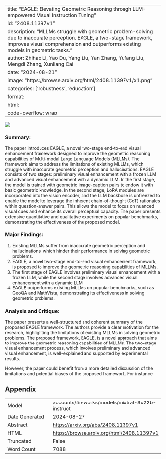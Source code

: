 
---
title: "EAGLE: Elevating Geometric Reasoning through LLM-empowered Visual Instruction Tuning"
id: "2408.11397v1"
description: "MLLMs struggle with geometric problem-solving due to inaccurate perception. EAGLE, a two-stage framework, improves visual comprehension and outperforms existing models in geometric tasks."
author: Zhihao Li, Yao Du, Yang Liu, Yan Zhang, Yufang Liu, Mengdi Zhang, Xunliang Cai
date: "2024-08-21"
image: "https://browse.arxiv.org/html/2408.11397v1/x1.png"
categories: ['robustness', 'education']
format:
  html:
    code-overflow: wrap
---

![](https://browse.arxiv.org/html/2408.11397v1/x1.png)

### Summary:

The paper introduces EAGLE, a novel two-stage end-to-end visual enhancement framework designed to improve the geometric reasoning capabilities of Multi-modal Large Language Models (MLLMs). The framework aims to address the limitations of existing MLLMs, which struggle with inaccurate geometric perception and hallucinations. EAGLE consists of two stages: preliminary visual enhancement with a frozen LLM and advanced visual enhancement with a dynamic LLM. In the first stage, the model is trained with geometric image-caption pairs to endow it with basic geometric knowledge. In the second stage, LoRA modules are incorporated into the vision encoder, and the LLM backbone is unfreezed to enable the model to leverage the inherent chain-of-thought (CoT) rationales within question-answer pairs. This allows the model to focus on nuanced visual cues and enhance its overall perceptual capacity. The paper presents extensive quantitative and qualitative experiments on popular benchmarks, demonstrating the effectiveness of the proposed model.

### Major Findings:

1. Existing MLLMs suffer from inaccurate geometric perception and hallucinations, which hinder their performance in solving geometric problems.
2. EAGLE, a novel two-stage end-to-end visual enhancement framework, is proposed to improve the geometric reasoning capabilities of MLLMs.
3. The first stage of EAGLE involves preliminary visual enhancement with a frozen LLM, while the second stage involves advanced visual enhancement with a dynamic LLM.
4. EAGLE outperforms existing MLLMs on popular benchmarks, such as GeoQA and MathVista, demonstrating its effectiveness in solving geometric problems.

### Analysis and Critique:

The paper presents a well-structured and coherent summary of the proposed EAGLE framework. The authors provide a clear motivation for the research, highlighting the limitations of existing MLLMs in solving geometric problems. The proposed framework, EAGLE, is a novel approach that aims to improve the geometric reasoning capabilities of MLLMs. The two-stage visual enhancement process, which involves preliminary and advanced visual enhancement, is well-explained and supported by experimental results.

However, the paper could benefit from a more detailed discussion of the limitations and potential biases of the proposed framework. For instance

## Appendix

|          |          |
|----------|----------|
| Model     | accounts/fireworks/models/mixtral-8x22b-instruct       |
| Date Generated     | 2024-08-27       |
| Abstract | [https://arxiv.org/abs/2408.11397v1](https://arxiv.org/abs/2408.11397v1)        |
| HTML     | [https://browse.arxiv.org/html/2408.11397v1](https://browse.arxiv.org/html/2408.11397v1)       |
| Truncated       | False       |
| Word Count       | 7088       |